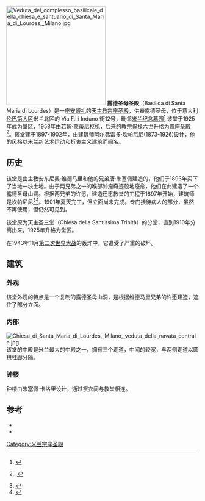 [[Image:Veduta_del_complesso_basilicale_della_chiesa_e_santuario_di_Santa_Maria_di_Lourdes,_Milano.jpg|260px]]
'''露德圣母圣殿'''（Basilica di Santa Maria di Lourdes）是一座[[安博礼|安博礼]]的[[天主教|天主教]][[宗座圣殿|宗座圣殿]]，供奉露德圣母，位于意大利[[伦巴第大区|伦巴第大区]]米兰北区的 Via F.lli Induno 街12号，毗邻[[米兰纪念墓园|米兰纪念墓园]]<ref>{{cite web|url=http://www.lombardiabeniculturali.it/istituzioni/schede/8110010/|title=Decanato Sempione 1972|editor=LombardiaBeniCulturali}}</ref> 该堂于1925年成为堂区，1958年由若翰·蒙蒂尼枢机，后来的教宗[[保禄六世|保禄六世]]升格为[[宗座圣殿|宗座圣殿]]<ref name="Le chiese delle Diocesi italiane">{{cite|Le chiese delle Diocesi italiane}}.</ref>。该堂建于1897-1902年，由建筑师阿尔弗雷多·坎帕尼尼(1873-1926)设计，他的风格以米兰[[新艺术运动|新艺术运动]]和[[折衷主义建筑|折衷主义建筑]]而闻名。

== 历史 ==
该堂是由主教安东尼奥·维德马里和他的兄弟唐·朱塞佩建造的，他们于1893年买下了当地一块土地。由于两兄弟之一的喉部肿瘤奇迹般地痊愈，他们在此建造了一个露德圣母山洞。根据两兄弟的许愿，建造还愿教堂的工程于1897年开始，建筑师是坎帕尼尼<ref>{{Cite|Magnani|pp. 14-15}}</ref><ref>{{cite web|url=https://www.chiesadimilano.it/news/chiesa-diocesi/giornata-del-malato-le-celebrazioni-in-santa-maria-di-lourdes-203329.html|title=Giornata del malato Le celebrazioni in Santa Maria di Lourdes|editor=Chiese di Milano}}</ref>。1901年夏天完工，但立面尚未完成。专门接待病人的部分，虽然不再使用，但仍然可见到。

该堂原为天主圣三堂（Chiesa della Santissima Trinità）的分堂，直到1910年分离出来，1925年升格为堂区。

在1943年11月[[第二次世界大战|第二次世界大战]]的轰炸中，它遭受了严重的破坏。

== 建筑 ==
=== 外观 ===
该堂外观的特点是一个复制的露德圣母山洞，是根据维德马里兄弟的许愿建造，遮住了部分立面。

=== 内部 ===
[[File:Chiesa_di_Santa_Maria_di_Lourdes,_Milano,_veduta_della_navata_centrale.jpg|thumb]]
该堂的中殿是米兰最大的中殿之一，拥有三个走道，中间的较宽，与两侧走道以圆拱柱廊分隔。

=== 钟楼 ===
钟楼由朱塞佩·卡洛里设计，通过祭衣间与教堂相连。

==参考==
<references/>
*{{Cite book|title = Chiesa di N.S. di Lourdes in Milano|author = Francesco Magnani|location = Milano|year = 1903|pp = 14-15|url = https://archive.org/details/lediliziamoderna12unse/page/14/mode/2up}}
*{{Cite web|url = https://www.beweb.chiesacattolica.it/edificidiculto/edificio/14712/Chiesa+di+Santa+Maria+di+Lourdes |title=Chiesa di Santa Maria di Lourdes, Milano |editor=Ufficio Nazionale per i beni culturali ecclesiastici e l'edilizia di culto|year=2011}} 
[[Category:米兰宗座圣殿|Category:米兰宗座圣殿]]